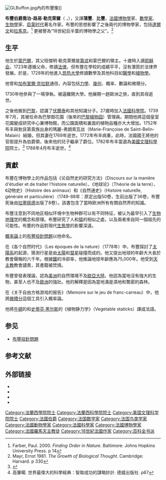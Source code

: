 {{Infobox scientist
| name = Buffon
| image = Buffon 1707-1788.jpg|alt=Painting of a portly gentleman in a powdered grey wig and richly embroidered clothes.
| image_size =
| caption = 布豐像，1753年
| birth_date = {{birth date|1707|9|7|df=y}}
| birth_place = 法國勃艮第[[蒙巴尔_(科多尔省)|蒙巴尔]]
| death_date = {{death date and age|1788|4|16|1707|9|7|df=y}}
| death_place = 法國[[巴黎|巴黎]]
| nationality = 法國
| field = [[博物學|博物學]]
| workplaces = [[巴黎植物園|巴黎植物園]]
| alma_mater =
| known_for = 《Histoire Naturelle》
| influences = [[尼古拉·安東·布蘭傑|尼古拉·安東·布蘭傑]]
| influenced = [[尼古拉·德马雷|尼古拉·德马雷]]<br>[[拉馬克|拉馬克]]<br>[[贝尔纳·热尔曼·德·拉塞佩德|拉塞佩德]]
| signature = Georges-Louis Leclerc, Comte de Buffon signature.svg
}}
[[File:GLBuffon.jpg|thumb]]內的布豐像]]

'''布豐伯爵喬治-路易·勒克萊爾'''（{{lang|fr|Georges-Louis Leclerc, Comte de Buffon}} {{IPA-fr|ʒɔʁʒ lwi ləklɛʁ kɔ̃t də byfɔ̃}}，{{bd|1707年|9月7日|1788年|4月16日|catIdx=Buffon}}），又譯'''蒲豐'''、'''比豐'''，[[法國|法國]][[博物學|博物學]]家、[[數學家|數學家]]、[[生物學|生物學]]家、[[启蒙时代|启蒙时代]]著名作家。布豐的思想影響了之後兩代的博物學家，包括[[達爾文|達爾文]]和[[拉馬克|拉馬克]]。<ref>Farber, Paul. 2000. ''Finding Order in Nature''. Baltimore: Johns Hopkins University Press. p 14</ref> 更被譽為“18世紀后半葉的博物學之父”。<ref name="Mayrp330">Mayr, Ernst 1981. ''The Growth of Biological Thought''. Cambridge: Harvard. p 330</ref>

== 生平 ==
他生於[[蒙巴尔_(科多尔省)|蒙巴爾]]，其父班傑明·勒克萊爾是[[第戎|第戎]]和蒙巴爾的領主。十歲時入讀[[耶稣会|耶稣会]]。1723年遵循父命，修讀[[法律|法律]]。但布豐在學校的成績平平，沒有潛質於法律界發展。於是，1728年的他進入[[昂热大學|昂热大學]]修讀數學及其他科目如[[醫學|醫學]]和[[植物學|植物學]]。

他曾和[[加布里爾·克拉默|加布里爾·克拉默]]通信，內容包括[[力學|力學]]、[[幾何|幾何]]、概率、數論和微積分。

1730年他參與了一場爭執，被逼離開大學。他展開一趟歐洲之旅，直到其母逝世。

之後他搬到[[巴黎|巴黎]]，認識了[[伏爾泰|伏爾泰]]和其他知識分子。27歲時加入[[法國科學院|法國科學院]]。1739年7月，其被任命為巴黎御花園（後來的[[巴黎植物园|巴黎植物园]]）管理員。期間他將這個皇室花園變成研究中心兼博物館，而公園面積和裏面的植物品種亦大大增加。1752年布丰與勃艮第貴族出身的瑪麗-弗朗索瓦丝（Marie-Françoise de Saint-Belin-Malain）結婚，但其妻在1769年逝世。1772年布丰病重，此時，法國國王將他的官銜提升為伯爵領，後來他的兒子繼承了爵位。1782年布丰當選為[[美國文理科學院|美國文理科學院]]院士。<ref name=AAAS>{{cite web|title=Book of Members, 1780–2010: Chapter B|url=http://www.amacad.org/publications/BookofMembers/ChapterB.pdf|publisher=American Academy of Arts and Sciences|accessdate=2014-07-28|archive-date=2018-09-28|archive-url=https://web.archive.org/web/20180928072709/http://www.amacad.org/publications/BookofMembers/ChapterB.pdf|dead-url=no}}</ref> 1788年4月布丰逝世。<ref>高肇暘. 世界最偉大的科學經典：智取成功的謀略妙計. 德威出版社. p67</ref>

==貢獻==
布豐在博物學上的作品包括《论自然史的研究方法》（Discours sur la manière d'étudier et de traiter l'histoire naturelle）、《地球论》（Théorie de la terre）、《动物史》（Histoire des animaux）和《自然通史》（Histoire naturelle, générale et particulière）（1749-88年：原定出版50卷，生前出版了36卷，布豐死後由[[贝尔纳·热尔曼·德·拉塞佩德|拉塞佩德]]出版了8卷）。該書包含了當時欧洲所有有關自然界的知識。

布豐注意到不同地区相似环境中生物种群可以有不同特征，被认为最早引入了[[生物地理学|生物地理学]]的概念和原理。布豐研究了人和[[猿|猿]]的相似之處，以及兩者來自同一個祖先的可能性。布豐的作品對現代[[生態學|生態學]]的影響深遠。

[[概率論|概率論]]上的[[布豐投針問題|布豐投針問題]]以他命名。

在《各个自然时代》（Les époques de la nature）（1778年）中，布豐探討了[[太陽系|太陽系]]的起源，猜測行星是由[[太陽|太陽]]和[[彗星|彗星]]碰撞而成的。他又提出地球的年齡大大長於教會聲稱的六千年。根據[[鐵|鐵]]的冷卻率，他推論地球年齡應為75,000年。他受到[[天主教|天主教]]教會譴責，其書籍被焚燒。

布豐曾發表理論，認為[[美洲|美洲]]的自然環境不及[[歐亞大陸|歐亞大陸]]。他認為當地沒有強大的生物，甚至人也不及[[歐洲|歐洲]]的強壯。他的解釋是因為當地滿是濕地和繁密的森林。

在《关于自由方格游戏的报告》（Memoire sur le jeu de franc-carreau）中，他將[[微積分|微積分]]這個工具引入概率論。

他將[[牛頓|牛頓]]的和[[史蒂芬·黑尔斯|史蒂芬·黑尔斯]]的《植物静力学》（Vegetable staticks）譯成法語。

==参见==
* [[布豐投針問題|布豐投針問題]]
==参考文献==
{{reflist}}

==外部链接==
{{Wikisource1911Enc|Buffon, George Louis Leclerc, Comte de|布丰}}
* {{Gutenberg author | id=Buffon,+Georges+Louis+Leclerc+de}}
* {{Internet Archive author |sname=Georges Louis Leclerc}}
* {{Librivox author |id=11522}}
* {{fr icon}}{{lang|fr|[http://www.buffon.cnrs.fr ''L'histoire naturelle'']}}
{{啟蒙時代}}
{{生物学史}}
{{自然历史}}
{{Authority control}}
{{DEFAULTSORT:Buffon, Georges Louis Leclerc De}}
[[Category:法蘭西學院院士|Category:法蘭西學院院士]]
[[Category:法蘭西科學院院士|Category:法蘭西科學院院士]]
[[Category:美国文理科学院院士|Category:美国文理科学院院士]]
[[Category:法國伯爵|Category:法國伯爵]]
[[Category:法国数学家|Category:法国数学家]]
[[Category:法国鸟类学家|Category:法国鸟类学家]]
[[Category:法國動物學家|Category:法國動物學家]]
[[Category:法國科學家|Category:法國科學家]]
[[Category:法國博物學家|Category:法國博物學家]]
[[Category:法國羅馬天主教徒|Category:法國羅馬天主教徒]]
[[Category:18世紀法國作家|Category:18世紀法國作家]]
[[Category:百科全书派|Category:百科全书派]]